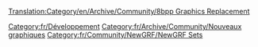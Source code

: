 [[Translation:Category/en/Archive/Community/8bpp Graphics Replacement]]
{{en/Bilingual box| Fr
| ---.
| ''Pages involved with the 8bpp graphics replacement project, "OpenGFX". Main page: [Remplacement de graphiques/Fr|Graphics Replacement]].''}}

[[Category:fr/Développement]]
[[Category:fr/Archive/Community/Nouveaux graphiques]]
[[Category:fr/Community/NewGRF/NewGRF Sets]]